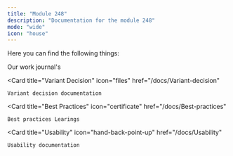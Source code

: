 ```yaml
---
title: "Module 248"
description: "Documentation for the module 248"
mode: "wide"
icon: "house"
---
```


Here you can find the following things:

<CardGroup cols="2">
  <Card
    title="Work Journals"
    icon="books"
    href="/work-journal"
  >
    Our work journal's
  </Card>

  <Card
    title="Variant Decision"
    icon="files"
    href="/docs/Variant-decision"
  >
    Variant decision documentation
  </Card>

  <Card
    title="Best Practices"
    icon="certificate"
    href="/docs/Best-practices"
  >
    Best practices Learings
  </Card>

  <Card
    title="Usability"
    icon="hand-back-point-up"
    href="/docs/Usability"
  >
    Usability documentation
  </Card>

</CardGroup>
